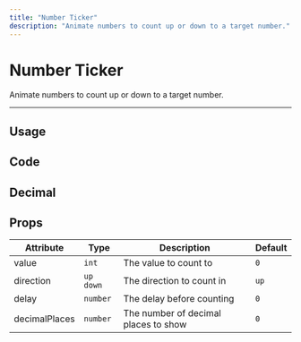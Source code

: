 ```yaml
---
title: "Number Ticker"
description: "Animate numbers to count up or down to a target number."
---
```


# Number Ticker

Animate numbers to count up or down to a target number.

---

## Usage

<ComponentPreview name="number-ticker-demo" />

## Code

<ComponentPreview showPreview={false} name="number-ticker" />

## Decimal

<ComponentPreview name="number-ticker-decimal-demo" />

## Props

| Attribute     | Type      | Description                          | Default |
| ------------- | --------- | ------------------------------------ | ------- |
| value         | `int`     | The value to count to                | `0`     |
| direction     | `up down` | The direction to count in            | `up`    |
| delay         | `number`  | The delay before counting            | `0`    |
| decimalPlaces | `number`  | The number of decimal places to show | `0`    |
